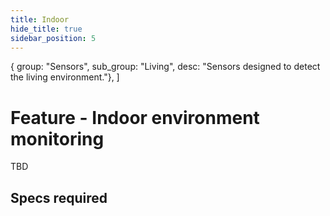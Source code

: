```yaml
---
title: Indoor
hide_title: true
sidebar_position: 5
---
```


<!--
 FROM   @site/src/components/templates/PageFeature
 VER    1.0.3
-->


  { group: "Sensors", sub_group: "Living", desc: "Sensors designed to detect the living environment."},
]



<FeatureTitle
name={feature_name}
status={feature_status} />

# Feature - Indoor environment monitoring

TBD


## Specs required

<FeatureSpecsRequiredText />

<FeatureSpecsRequiredTable
specs_required={specs_required} />
